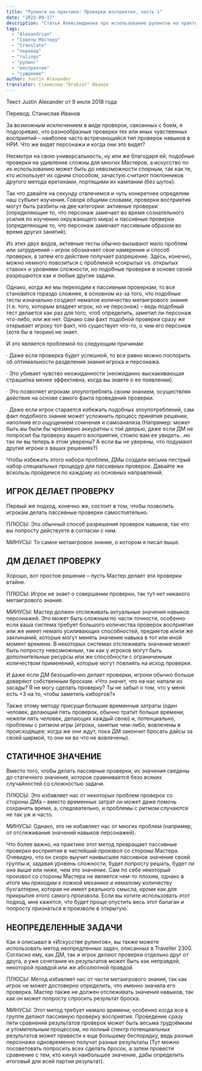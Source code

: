 ```yaml
---
title: "Рулинги на практике: Проверки восприятия, часть 1"
date: "2023-09-17"
description: "Статья Александриана про использование рулингов на практике при проверках восприятия #alexandrian #gmtips #rulings"
tags:
  - "Alexandrian"
  - "Советы Мастеру"
  - "translate"
  - "перевод"
  - "rulings"
  - "рулинг"
  - "восприятие"
  - "суждение"
author: Justin Alexander
translator: Станислав "Drakzar" Иванов
---
```


Текст Justin Alexander от 9 июля 2018 года

Перевод: Станислав Иванов

За возможным исключением в виде проверок, связанных с боем, я подозреваю, что разнообразные проверки тех или иных чувственных восприятий – наиболее часто встречающийся тип проверок навыков в НРИ. Что же видят персонажи и когда они это видят?

Несмотря на свою универсальность, ну или же благодаря ей, подобные проверки на удивление сложны для многих Мастеров, а искусство по их использованию может быть до невозможности спорным, так как те, кто использует их одним способом, зачастую считают поклонников другого метода еретиками, портящими их кампании (без шуток).

Так что давайте на секунду отвлечемся и чуть конкретнее определим наш субъект изучения. Говоря общими словами, проверки восприятия могут быть разбиты на две категории: активные проверки (определяющие то, что персонаж замечает во время сознательного усилия по изучению окружающего мира) и пассивные проверки (определяющие то, что персонаж замечает пассивным образом во время других занятий).

Из этих двух видов, активные тесты обычно вызывают мало проблем или затруднений – игрок обозначает свое намерение и способ проверки, а затем его действие получает разрешение. Здесь, конечно, можно немного повозиться с проблемой «сокрытых vs. открытых ставок» и уровнями сложности, но подобные проверки в основе своей разрешаются как и любые другие задачи.

Однако, когда же мы переходим к пассивным проверкам, то все становится гораздо сложнее, в основном из-за того, что подобные тесты изначально создают немалое количество метаигрового знания (т.е. того, которым владеет игрок, но не персонаж) – ведь подобный тест делается как раз для того, чтоб определить, заметил ли персонаж что-либо, или же нет. Однако сам факт подобной проверки сразу же открывает игроку тот факт, что существует что-то, о чем его персонаж (хотя бы в теории) не знает.

И это является проблемой по следующим причинам:

· Даже если проверка будет успешной, то все равно можно поспорить об оптимальности разделения знания игрока и персонажа.

· Это убивает чувство неожиданности (неожиданно выскакивающая страшилка менее эффективна, когда вы знаете о ее появлении).

· Это позволяет игрокам злоупотреблять своим знанием, осуществляя действия на основе самого факта проведения проверки.

· Даже если игрок старается избежать подобных злоупотреблений, сам факт подобного знания может усложнить процесс принятия решения, наполнив его ощущением сомнения и самоанализа (Например: может быть вы были бы чрезмерно аккуратны с той дверью, даже если ДМ не попросил бы проверку вашего восприятия, стоило вам ее увидеть…но так ли вы теперь в этом уверены? А если вы не уверены, что подумают другие игроки о ваших решениях?)

Чтобы избежать этого набора проблем, ДМы создали весьма пестрый набор специальных процедур для пассивных проверок. Давайте же вскользь пройдемся по каждому из основных направлений.

## ИГРОК ДЕЛАЕТ ПРОВЕРКУ

Первый же подход, конечно же, состоит в том, чтобы позволить игрокам делать пассивные проверки самостоятельно.

ПЛЮСЫ: Это обычный способ разрешения проверок навыков, так что вы попросту действуете в согласии с ним.

МИНУСЫ: То самое метаигровое знание, о котором я писал выше.

## ДМ ДЕЛАЕТ ПРОВЕРКУ

Хорошо, вот простое решение – пусть Мастер делает эти проверки втайне.

ПЛЮСЫ: Игрок не знает о совершении проверки, так тут нет никакого метаигрового знания.

МИНУСЫ: Мастер должен отслеживать актуальные значения навыков персонажей. Это может быть сложным по части точности, особенно если ваша система требует большого количества проверок восприятия или же имеет немало усиливающих способностей, предметов и/или же заклинаний, которые могут менять значение навыка в тот или иной момент времени. В некоторых системах отслеживать значение может быть попросту невозможным, так как у игроков могут быть дополнительные ресурсы или же способности с ограниченным количеством применений, которые могут повлиять на исход проверки.

И даже если ДМ безошибочно делает проверки, игроки обычно больше доверяют собственным броскам. «Что значит, что на нас напали из засады? Я не могу сделать проверку? Ты не забыл о том, что у меня есть +3 на то, чтобы заметить киборгов?»

Также этому методу присущи большие временные затраты (один человек, делающий пять проверок, обычно тратит больше времени, нежели пять человек, делающих каждый свою) и, потенциально, проблемы с ритмом игры (игроки, занятые чем-либо, вовлечены в происходящее; когда же они ждут, пока ДМ закончит бросать дайсы за своей ширмой, то они ни во что не вовлечены).

## СТАТИЧНОЕ ЗНАЧЕНИЕ

Вместо того, чтобы делать пассивные проверки, их значения сведены до статичного значения, которое сравнивается безо всяких случайностей со сложностью задачи.

ПЛЮСЫ: Это избавляет нас от некоторых проблем проверок со стороны ДМа – вместо временных затрат он может даже помочь сохранить время, а, следовательно, и проблемы с ритмом случаются не так уж и часто.

МИНУСЫ: Однако, это не избавляет нас от многих проблем (например, от отслеживания значений навыков персонажей).

Что более важно, на практике этот метод превращает пассивные проверки восприятия в чистейший произвол со стороны Мастера. Очевидно, что он скоро выучит наивысшее пассивное значение своей группы и, задавая уровень сложности, будет попросту решать, будет ли оно выше или ниже, чем это значение. Сам по себе некоторый произвол со стороны Мастера не является чем-то плохим, однако в итоге мы приходим к ложной механике и немалому количеству бухгалтерии, которая не имеет реального смысла, кроме как для прикрытия этого самого произвола. Если вы хотите использовать этот подход, мне кажется, что будет проще опустить весь этот балаган и попросту признаться в произволе в открытую.

## НЕОПРЕДЕЛЕННЫЕ ЗАДАЧИ

Как я описывал в «Искусстве рулингов», вы также можете использовать метод неопредленных задач, описанных в Traveller 2300. Согласно ему, как ДМ, так и игрок делают проверки отдельно друг от друга, а уже сочетание их результатов может быть как неправдой, некоторой правдой или же абсолютной правдой.

ПЛЮСЫ: Метод избавляет нас от части метаигрового знания, так как игрок не может достоверно определить, что именно значила его проверка. Мастер также не должен отслеживать значения навыков, так как он может попросту спросить результат броска.

МИНУСЫ: Этот метод требует немало времени, особенно когда все в группе делают пассивную проверку восприятия. Проведение сразу пяти сравнений результатов проверок может быть весьма трудоёмким и утомительным процессом, но полный спектр потенциальных результатов может привести к еще большему беспорядку, ведь разные персонажи одновременно получат разные результаты (Тут можно посоветовать попросить всех сделать бросок, а затем провести сравнение с тем, кто кинул наибольшее значение, дабы определить итоговый для всей партии результат).
